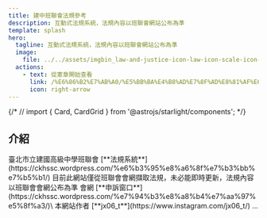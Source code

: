 ```yaml
---
title: 建中班聯會法規參考
description: 互動式法規系統，法規內容以班聯會網站公布為準
template: splash
hero:
  tagline: 互動式法規系統，法規內容以班聯會網站公布為準
  image:
    file: ../../assets/imgbin_law-and-justice-icon-law-icon-scale-icon-png.png
  actions:
    - text: 從憲章開始查看
      link: /%E6%86%B2%E7%AB%A0/%E5%BB%BA%E4%B8%AD%E7%8F%AD%E8%81%AF%E6%9C%83%E6%86%B2%E7%AB%A0
      icon: right-arrow
---
```


{/* // import { Card, CardGrid } from '@astrojs/starlight/components'; */}

## 介紹

<Card title="法規資料來源" icon="external">
	臺北市立建國高級中學班聯會 [**法規系統**](https://ckhssc.wordpress.com/%e6%b3%95%e8%a6%8f%e7%b3%bb%e7%b5%b1/)
</Card>
<Card title="網站性質" icon="warning">
	目前此網站僅從班聯會會網擷取法規，未必能即時更新，法規內容以班聯會會網公布為準
</Card>
<Card title="反應管道" icon="comment">
	會網 [**申訴窗口**](https://ckhssc.wordpress.com/%e7%94%b3%e8%a8%b4%e7%aa%97%e5%8f%a3/)\
	本網站作者 [**jx06_t**](https://www.instagram.com/jx06_t/)
</Card>
<Card title="專案倉庫" icon="github">
	...
</Card>
